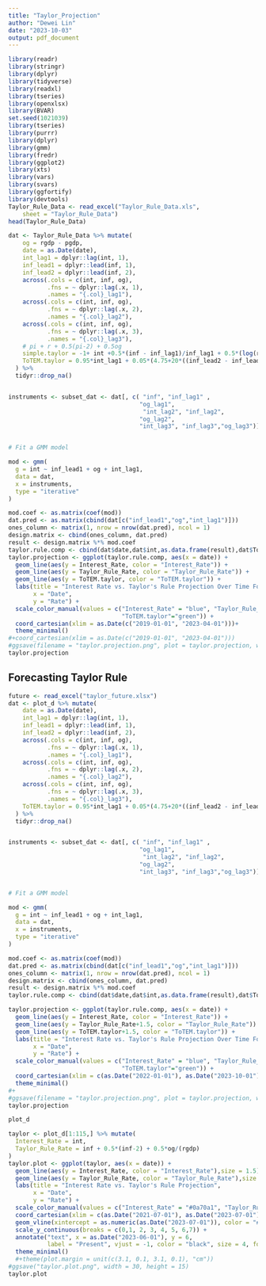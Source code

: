 ```yaml
---
title: "Taylor_Projection"
author: "Dewei Lin"
date: "2023-10-03"
output: pdf_document
---
```


```r
library(readr)
library(stringr)
library(dplyr)
library(tidyverse)
library(readxl)
library(tseries)
library(openxlsx)
library(BVAR)
set.seed(1021039)
library(tseries)
library(purrr)
library(dplyr)
library(gmm)
library(fredr)
library(ggplot2)
library(xts)
library(vars)
library(svars)
library(ggfortify)
library(devtools)
Taylor_Rule_Data <- read_excel("Taylor_Rule_Data.xls", 
    sheet = "Taylor_Rule_Data")
head(Taylor_Rule_Data)
```



```r
dat <- Taylor_Rule_Data %>% mutate(
    og = rgdp - pgdp,
    date = as.Date(date),
    int_lag1 = dplyr::lag(int, 1),
    inf_lead1 = dplyr::lead(inf, 1),
    inf_lead2 = dplyr::lead(inf, 2),
    across(.cols = c(int, inf, og), 
           .fns = ~ dplyr::lag(.x, 1), 
           .names = "{.col}_lag1"),
    across(.cols = c(int, inf, og), 
           .fns = ~ dplyr::lag(.x, 2), 
           .names = "{.col}_lag2"),
    across(.cols = c(int, inf, og), 
           .fns = ~ dplyr::lag(.x, 3), 
           .names = "{.col}_lag3"),
    # pi + r + 0.5(pi-2) + 0.5og
    simple.taylor = -1+ int +0.5*(inf - inf_lag1)/inf_lag1 + 0.5*(log(rgdp)-log(pgdp)),
    ToTEM.taylor = 0.95*int_lag1 + 0.05*(4.75+20*((inf_lead2 - inf_lead1)/inf_lead1)-(inf - inf_lag1)/inf_lag1+0.35*(log(rgdp)-log(pgdp)))
  ) %>%
  tidyr::drop_na()


instruments <- subset_dat <- dat[, c( "inf", "inf_lag1" ,
                                     "og_lag1", 
                                      "int_lag2", "inf_lag2",
                                     "og_lag2", 
                                     "int_lag3", "inf_lag3","og_lag3")]


# Fit a GMM model

mod <- gmm(
  g = int ~ inf_lead1 + og + int_lag1,
  data = dat,
  x = instruments,
  type = "iterative"
)

mod.coef <- as.matrix(coef(mod))
dat.pred <- as.matrix(cbind(dat[c("inf_lead1","og","int_lag1")]))
ones_column <- matrix(1, nrow = nrow(dat.pred), ncol = 1)
design.matrix <- cbind(ones_column, dat.pred)
result <- design.matrix %*% mod.coef
taylor.rule.comp <- cbind(dat$date,dat$int,as.data.frame(result),dat$ToTEM.taylor) %>% setNames(c("date","Interest_Rate","Taylor_Rule_Rate","ToTEM.taylor"))
taylor.projection <- ggplot(taylor.rule.comp, aes(x = date)) +
  geom_line(aes(y = Interest_Rate, color = "Interest_Rate")) +
  geom_line(aes(y = Taylor_Rule_Rate, color = "Taylor_Rule_Rate")) +
  geom_line(aes(y = ToTEM.taylor, color = "ToTEM.taylor")) +
  labs(title = "Interest Rate vs. Taylor's Rule Projection Over Time For Canada",
       x = "Date",
       y = "Rate") +
  scale_color_manual(values = c("Interest_Rate" = "blue", "Taylor_Rule_Rate" = "red",
                                "ToTEM.taylor"="green")) +
  coord_cartesian(xlim = as.Date(c("2019-01-01", "2023-04-01")))+
  theme_minimal() 
#+coord_cartesian(xlim = as.Date(c("2019-01-01", "2023-04-01")))
#ggsave(filename = "taylor.projection.png", plot = taylor.projection, width = 20, height = 5, dpi = 300)
taylor.projection
```



## Forecasting Taylor Rule

```r
future <- read_excel("taylor_future.xlsx")
dat <- plot_d %>% mutate(
    date = as.Date(date),
    int_lag1 = dplyr::lag(int, 1),
    inf_lead1 = dplyr::lead(inf, 1),
    inf_lead2 = dplyr::lead(inf, 2),
    across(.cols = c(int, inf, og), 
           .fns = ~ dplyr::lag(.x, 1), 
           .names = "{.col}_lag1"),
    across(.cols = c(int, inf, og), 
           .fns = ~ dplyr::lag(.x, 2), 
           .names = "{.col}_lag2"),
    across(.cols = c(int, inf, og), 
           .fns = ~ dplyr::lag(.x, 3), 
           .names = "{.col}_lag3"),
    ToTEM.taylor = 0.95*int_lag1 + 0.05*(4.75+20*((inf_lead2 - inf_lead1)/inf_lead1)-(inf - inf_lag1)/inf_lag1+0.35*(log(rgdp)-log(rgdp-og)))
  ) %>%
  tidyr::drop_na()


instruments <- subset_dat <- dat[, c( "inf", "inf_lag1" ,
                                     "og_lag1", 
                                      "int_lag2", "inf_lag2",
                                     "og_lag2", 
                                     "int_lag3", "inf_lag3","og_lag3")]


# Fit a GMM model

mod <- gmm(
  g = int ~ inf_lead1 + og + int_lag1,
  data = dat,
  x = instruments,
  type = "iterative"
)

mod.coef <- as.matrix(coef(mod))
dat.pred <- as.matrix(cbind(dat[c("inf_lead1","og","int_lag1")]))
ones_column <- matrix(1, nrow = nrow(dat.pred), ncol = 1)
design.matrix <- cbind(ones_column, dat.pred)
result <- design.matrix %*% mod.coef
taylor.rule.comp <- cbind(dat$date,dat$int,as.data.frame(result),dat$ToTEM.taylor) %>% setNames(c("date","Interest_Rate","Taylor_Rule_Rate","ToTEM.taylor"))

```



```r
taylor.projection <- ggplot(taylor.rule.comp, aes(x = date)) +
  geom_line(aes(y = Interest_Rate, color = "Interest_Rate")) +
  geom_line(aes(y = Taylor_Rule_Rate+1.5, color = "Taylor_Rule_Rate")) +
  geom_line(aes(y = ToTEM.taylor+1.5, color = "ToTEM.taylor")) +
  labs(title = "Interest Rate vs. Taylor's Rule Projection Over Time For Canada",
       x = "Date",
       y = "Rate") +
  scale_color_manual(values = c("Interest_Rate" = "blue", "Taylor_Rule_Rate" = "red",
                                "ToTEM.taylor"="green")) +
  coord_cartesian(xlim = c(as.Date("2022-01-01"), as.Date("2023-10-01")))+
  theme_minimal() 
#+
#ggsave(filename = "taylor.projection.png", plot = taylor.projection, width = 20, height = 5, dpi = 300)
taylor.projection
```


```r
plot_d
```
```r
taylor <- plot_d[1:115,] %>% mutate(
  Interest_Rate = int,
  Taylor_Rule_Rate = inf + 0.5*(inf-2) + 0.5*og/(rgdp)
)
taylor.plot <- ggplot(taylor, aes(x = date)) +
  geom_line(aes(y = Interest_Rate, color = "Interest_Rate"),size = 1.5) +
  geom_line(aes(y = Taylor_Rule_Rate, color = "Taylor_Rule_Rate"),size = 1.5) +
  labs(title = "Interest Rate vs. Taylor's Rule Projection",
       x = "Date",
       y = "Rate") +
  scale_color_manual(values = c("Interest_Rate" = "#0a70a1", "Taylor_Rule_Rate" = "#b1242d")) +
  coord_cartesian(xlim = c(as.Date("2021-07-01"), as.Date("2023-07-01")), ylim = c(0,7)) +
  geom_vline(xintercept = as.numeric(as.Date("2023-07-01")), color = "#0079af") +
  scale_y_continuous(breaks = c(0,1, 2, 3, 4, 5, 6,7)) +
  annotate("text", x = as.Date("2023-06-01"), y = 6, 
           label = "Present", vjust = -1, color = "black", size = 4, fontface = "bold") +
  theme_minimal()
  #+theme(plot.margin = unit(c(3.1, 0.1, 3.1, 0.1), "cm"))
#ggsave("taylor.plot.png", width = 30, height = 15)
taylor.plot
```

